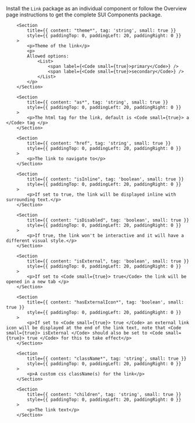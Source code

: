 
<Section
	title="Installation"
	contained={true}
	style={{ paddingTop: 20, paddingBottom: 0 }}
>
	<p>
		Install the <Code small={true}>Link</Code> package as an individual
		component or follow the Overview page instructions to get the complete SUI
		Components package.
	</p>
</Section>

<Section title="Props" border={true}>

    	<Section
    		title={{ content: "theme*", tag: 'string', small: true }}
    		style={{ paddingTop: 0, paddingLeft: 20, paddingRight: 0 }}
    	>
    		<p>Theme of the link</p>
    		<p>
    		Allowed options:
    			<List>
    				<span label={<Code small={true}>primary</Code>} />
    				<span label={<Code small={true}>secondary</Code>} />
    			</List>
    		</p>
    	</Section>

    	<Section
    		title={{ content: "as*", tag: 'string', small: true }}
    		style={{ paddingTop: 0, paddingLeft: 20, paddingRight: 0 }}
    	>
    		<p>The html tag for the link, default is <Code small={true}> a </Code> tag </p>
    	</Section>

    	<Section
    		title={{ content: "href", tag: 'string', small: true }}
    		style={{ paddingTop: 0, paddingLeft: 20, paddingRight: 0 }}
    	>
    		<p>The link to navigate to</p>
    	</Section>

    	<Section
    		title={{ content: "isInline", tag: 'boolean', small: true }}
    		style={{ paddingTop: 0, paddingLeft: 20, paddingRight: 0 }}
    	>
    		<p>If set to true, the link will be displayed inline with surrounding text.</p>
    	</Section>

    	<Section
    		title={{ content: "isDisabled", tag: 'boolean', small: true }}
    		style={{ paddingTop: 0, paddingLeft: 20, paddingRight: 0 }}
    	>
    		<p>If true, the link won't be interactive and it will have a different visual style.</p>
    	</Section>

    	<Section
    		title={{ content: "isExternal", tag: 'boolean', small: true }}
    		style={{ paddingTop: 0, paddingLeft: 20, paddingRight: 0 }}
    	>
    		<p>If set to <Code small={true}> true</Code> the link will be opened in a new tab </p>
    	</Section>

    	<Section
    		title={{ content: "hasExternalIcon*", tag: 'boolean', small: true }}
    		style={{ paddingTop: 0, paddingLeft: 20, paddingRight: 0 }}
    	>
    		<p>If set to <Code small={true}> true </Code> an external link icon will be displayed at the end of the link text, note that <Code small={true}> isExternal </Code> should also be set to <Code small={true}> true </Code> for this to take effect</p>
    	</Section>

    	<Section
    		title={{ content: "className*", tag: 'string', small: true }}
    		style={{ paddingTop: 0, paddingLeft: 20, paddingRight: 0 }}
    	>
    		<p>A custom css className(s) for the link</p>
    	</Section>

    	<Section
    		title={{ content: "children", tag: 'string', small: true }}
    		style={{ paddingTop: 0, paddingLeft: 20, paddingRight: 0 }}
    	>
    		<p>The link text</p>
    	</Section>

</Section>
